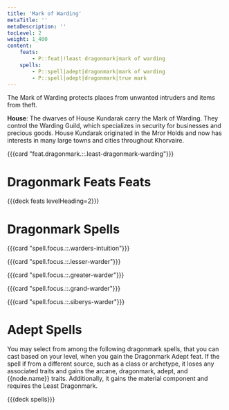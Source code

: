 ```yaml
---
title: 'Mark of Warding'
metaTitle: ''
metaDescription: ''
tocLevel: 2
weight: 1_400
content:
    feats:
        - P::feat|!least dragonmark|mark of warding
    spells:
        - P::spell|adept|dragonmark|mark of warding
        - P::spell|adept|dragonmark|true mark
---
```


The Mark of Warding protects places from unwanted intruders and items from theft.

**House**: The dwarves of House Kundarak carry the Mark of Warding. They control the Warding Guild, which specializes in security for businesses and precious goods. House Kundarak originated in the Mror Holds and now has interests in many large towns and cities throughout Khorvaire.

{{{card "feat.dragonmark.::.least-dragonmark-warding"}}}

# Dragonmark Feats Feats

{{{deck feats levelHeading=2}}}

# Dragonmark Spells

{{{card "spell.focus.::.warders-intuition"}}}

{{{card "spell.focus.::.lesser-warder"}}}

{{{card "spell.focus.::.greater-warder"}}}

{{{card "spell.focus.::.grand-warder"}}}

{{{card "spell.focus.::.siberys-warder"}}}

# Adept Spells

You may select from among the following dragonmark spells, that you can cast based on your level, when you gain the Dragonmark Adept feat. If the spell if from a different source, such as a class or archetype, it loses any associated traits and gains the arcane, dragonmark, adept, and {{node.name}} traits. Additionally, it gains the material component and requires the Least Dragonmark.

{{{deck spells}}}